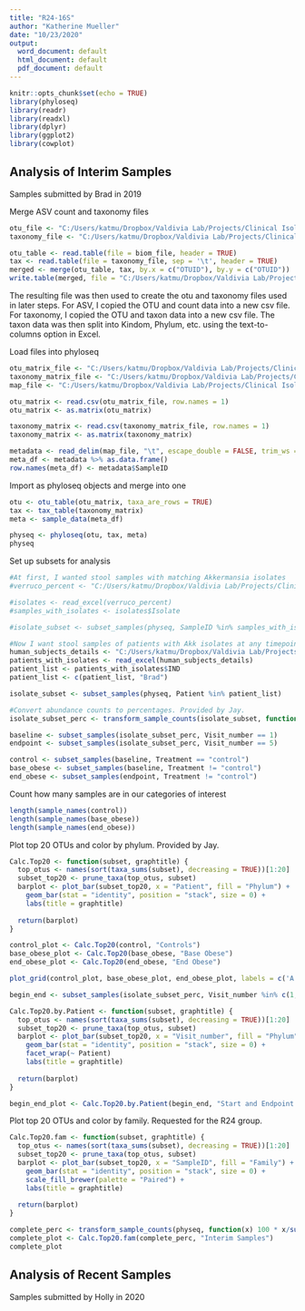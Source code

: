 ```yaml
---
title: "R24-16S"
author: "Katherine Mueller"
date: "10/23/2020"
output:
  word_document: default
  html_document: default
  pdf_document: default
---
```


```r
knitr::opts_chunk$set(echo = TRUE)
library(phyloseq)
library(readr)
library(readxl)
library(dplyr)
library(ggplot2)
library(cowplot)
```

## Analysis of Interim Samples
Samples submitted by Brad in 2019

Merge ASV count and taxonomy files
```r
otu_file <- "C:/Users/katmu/Dropbox/Valdivia Lab/Projects/Clinical Isolates/Data/Data_for_analysis/Community_Analysis/second_biom/2020-10-16_update/otu-table.txt"
taxonomy_file <- "C:/Users/katmu/Dropbox/Valdivia Lab/Projects/Clinical Isolates/Data/Data_for_analysis/Community_Analysis/second_biom/2020-10-16_update/taxonomy.tsv"

otu_table <- read.table(file = biom_file, header = TRUE)
tax <- read.table(file = taxonomy_file, sep = '\t', header = TRUE)
merged <- merge(otu_table, tax, by.x = c("OTUID"), by.y = c("OTUID"))
write.table(merged, file = "C:/Users/katmu/Dropbox/Valdivia Lab/Projects/Clinical Isolates/Data/Data_for_analysis/Community_Analysis/second_biom/2020-10-16_update/combined_otu_tax.txt", sep = '\t', col.names = TRUE, row.names = FALSE)
```
The resulting file was then used to create the otu and taxonomy files used in later steps. For ASV, I copied the OTU and count data into a new csv file. For taxonomy, I copied the OTU and taxon data into a new csv file. The taxon data was then split into Kindom, Phylum, etc. using the text-to-columns option in Excel.

Load files into phyloseq
```r
otu_matrix_file <- "C:/Users/katmu/Dropbox/Valdivia Lab/Projects/Clinical Isolates/Data/Data_for_analysis/Community_Analysis/second_biom/2020-10-16_update/otu-matrix.csv"
taxonomy_matrix_file <- "C:/Users/katmu/Dropbox/Valdivia Lab/Projects/Clinical Isolates/Data/Data_for_analysis/Community_Analysis/second_biom/2020-10-16_update/taxonomy-matrix.csv"
map_file <- "C:/Users/katmu/Dropbox/Valdivia Lab/Projects/Clinical Isolates/Data/Data_for_analysis/Community_Analysis/second_biom/sample-metadata.txt"

otu_matrix <- read.csv(otu_matrix_file, row.names = 1)
otu_matrix <- as.matrix(otu_matrix)

taxonomy_matrix <- read.csv(taxonomy_matrix_file, row.names = 1)
taxonomy_matrix <- as.matrix(taxonomy_matrix)

metadata <- read_delim(map_file, "\t", escape_double = FALSE, trim_ws = TRUE)
meta_df <- metadata %>% as.data.frame()
row.names(meta_df) <- metadata$SampleID
```

Import as phyloseq objects and merge into one
```r
otu <- otu_table(otu_matrix, taxa_are_rows = TRUE)
tax <- tax_table(taxonomy_matrix)
meta <- sample_data(meta_df)

physeq <- phyloseq(otu, tax, meta)
physeq
```

Set up subsets for analysis
```r
#At first, I wanted stool samples with matching Akkermansia isolates
#verruco_percent <- "C:/Users/katmu/Dropbox/Valdivia Lab/Projects/Clinical #Isolates/Data/Data_for_analysis/Community_Analysis/second_biom/2020-10-16_update/verruco_percent.xlsx"

#isolates <- read_excel(verruco_percent)
#samples_with_isolates <- isolates$Isolate

#isolate_subset <- subset_samples(physeq, SampleID %in% samples_with_isolates)

#Now I want stool samples of patients with Akk isolates at any timepoint
human_subjects_details <- "C:/Users/katmu/Dropbox/Valdivia Lab/Projects/Clinical Isolates/Data/Data_for_analysis/Community_Analysis/HumanSubjectsAkkermansia_KMupdate.xlsx"
patients_with_isolates <- read_excel(human_subjects_details)
patient_list <- patients_with_isolates$IND
patient_list <- c(patient_list, "Brad")

isolate_subset <- subset_samples(physeq, Patient %in% patient_list)

#Convert abundance counts to percentages. Provided by Jay.
isolate_subset_perc <- transform_sample_counts(isolate_subset, function(x) 100 * x/sum(x))

baseline <- subset_samples(isolate_subset_perc, Visit_number == 1)
endpoint <- subset_samples(isolate_subset_perc, Visit_number == 5)

control <- subset_samples(baseline, Treatment == "control")
base_obese <- subset_samples(baseline, Treatment != "control")
end_obese <- subset_samples(endpoint, Treatment != "control")
```

Count how many samples are in our categories of interest
```r
length(sample_names(control))
length(sample_names(base_obese))
length(sample_names(end_obese))
```

Plot top 20 OTUs and color by phylum. Provided by Jay.
```r
Calc.Top20 <- function(subset, graphtitle) {
  top_otus <- names(sort(taxa_sums(subset), decreasing = TRUE))[1:20]
  subset_top20 <- prune_taxa(top_otus, subset)
  barplot <- plot_bar(subset_top20, x = "Patient", fill = "Phylum") +
    geom_bar(stat = "identity", position = "stack", size = 0) +
    labs(title = graphtitle)
  
  return(barplot)
}

control_plot <- Calc.Top20(control, "Controls")
base_obese_plot <- Calc.Top20(base_obese, "Base Obese")
end_obese_plot <- Calc.Top20(end_obese, "End Obese")

plot_grid(control_plot, base_obese_plot, end_obese_plot, labels = c('A', 'B', 'C'))
```
```r
begin_end <- subset_samples(isolate_subset_perc, Visit_number %in% c(1, 5))

Calc.Top20.by.Patient <- function(subset, graphtitle) {
  top_otus <- names(sort(taxa_sums(subset), decreasing = TRUE))[1:20]
  subset_top20 <- prune_taxa(top_otus, subset)
  barplot <- plot_bar(subset_top20, x = "Visit_number", fill = "Phylum") +
    geom_bar(stat = "identity", position = "stack", size = 0) +
    facet_wrap(~ Patient)
    labs(title = graphtitle)
  
  return(barplot)
}

begin_end_plot <- Calc.Top20.by.Patient(begin_end, "Start and Endpoint by Patient")
```


Plot top 20 OTUs and color by family. Requested for the R24 group.
```r
Calc.Top20.fam <- function(subset, graphtitle) {
  top_otus <- names(sort(taxa_sums(subset), decreasing = TRUE))[1:20]
  subset_top20 <- prune_taxa(top_otus, subset)
  barplot <- plot_bar(subset_top20, x = "SampleID", fill = "Family") +
    geom_bar(stat = "identity", position = "stack", size = 0) +
    scale_fill_brewer(palette = "Paired") +
    labs(title = graphtitle)
  
  return(barplot)
}

complete_perc <- transform_sample_counts(physeq, function(x) 100 * x/sum(x))
complete_plot <- Calc.Top20.fam(complete_perc, "Interim Samples")
complete_plot
```

## Analysis of Recent Samples
Samples submitted by Holly in 2020

```r

```

